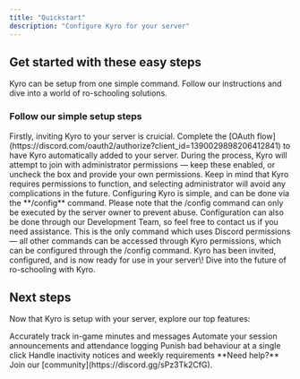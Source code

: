 ```yaml
---
title: "Quickstart"
description: "Configure Kyro for your server"
---
```


## Get started with these easy steps

Kyro can be setup from one simple command. Follow our instructions and dive into a world of ro-schooling solutions.

### Follow our simple setup steps

<AccordionGroup>
  <Accordion title="Invite Kyro to your server" icon="hand">
    Firstly, inviting Kyro to your server is cruicial. Complete the [OAuth flow](https://discord.com/oauth2/authorize?client_id=1390029898206412841) to have Kyro automatically added to your server. During the process, Kyro will attempt to join with administrator permissions — keep these enabled, or uncheck the box and provide your own permissions. Keep in mind that Kyro requires permissions to function, and selecting administrator will avoid any complications in the future.
  </Accordion>
  <Accordion title="Configure Kyro" icon="file">
    Configuring Kyro is simple, and can be done via the **/config** command. Please note that the /config command can only be executed by the server owner to prevent abuse. Configuration can also be done through our Development Team, so feel free to contact us if you need assistance. This is the only command which uses Discord permissions — all other commands can be accessed through Kyro permissions, which can be configured through the /config command.
  </Accordion>
  <Accordion title="You're all done" icon="sparkle">
    Kyro has been invited, configured, and is now ready for use in your server\! Dive into the future of ro-schooling with Kyro.
  </Accordion>
</AccordionGroup>

## Next steps

Now that Kyro is setup with your server, explore our top features:

<CardGroup cols={2}>
  <Card title="Tracking" icon="timer" href="/features/tracking">
    Accurately track in-game minutes and messages
  </Card>
  <Card title="Sessions" icon="clock" href="/features/sessions">
    Automate your session announcements and attendance logging
  </Card>
  <Card title="Infractions" icon="hammer" href="/features/infractions">
    Punish bad behaviour at a single click
  </Card>
  <Card title="Inactivity" icon="bed" href="/features/inactivity">
    Handle inactivity notices and weekly requirements
  </Card>
</CardGroup>

<Note>
  **Need help?** Join our [community](https://discord.gg/sPz3Tk2CfG).
</Note>

